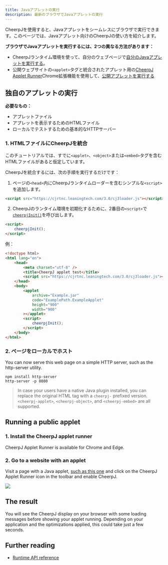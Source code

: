 ```yaml
---
title: Javaアプレットの実行
description: 最新のブラウザでJavaアプレットの実行
---
```



CheerpJを使用すると、Javaアプレットをシームレスにブラウザで実行できます。このページでは、Javaアプレット向けのCheerpJの使い方を紹介します。

**ブラウザでJavaアプレットを実行するには、2つの異なる方法があります：**

- CheerpJランタイム環境を使って、自分のウェブページで[自分のJavaアプレットを実行する](/docs/getting-started/Java-applet#running-your-own-applet)。
- 公開ウェブサイトの`<applet>`タグと統合されたアプレット用の[CheerpJ Applet Runner](https://chrome.google.com/webstore/detail/cheerpj-applet-runner/bbmolahhldcbngedljfadjlognfaaein)Chrome拡張機能を使用して、[公開アプレットを実行する](/docs/getting-started/Java-applet#running-a-public-applet)

## 独自のアプレットの実行

**必要なもの：**

- アプレットファイル
- アプレットを表示するためのHTMLファイル
- ローカルでテストするための基本的なHTTPサーバー

### 1. HTMLファイルにCheerpJを統合

このチュートリアルでは、すでに`<applet>`、`<object>`または`<embed>`タグを含むHTMLファイルがあると仮定しています。

CheerpJを統合するには、次の手順を実行するだけです：

1.  ページの`<head>`内にCheerpJランタイムローダーを含むシンプルな`<script>`を追加します。

```html
<script src="https://cjrtnc.leaningtech.com/3.0/cj3loader.js"></script>
```

2.  CheerpJのランタイム環境を初期化するために、2番目の`<script>`で[`cheerpjInit()`]を呼び出します。

```html
<script>
	cheerpjInit();
</script>
```

例：

```html title="index.html" {6, 15-17}
<!doctype html>
<html lang="en">
	<head>
		<meta charset="utf-8" />
		<title>CheerpJ applet test</title>
		<script src="https://cjrtnc.leaningtech.com/3.0/cj3loader.js"></script>
	</head>
	<body>
		<applet
			archive="Example.jar"
			code="ExamplePath.ExampleApplet"
			height="900"
			width="900"
		></applet>
		<script>
			cheerpjInit();
		</script>
	</body>
</html>
```

### 2. ページをローカルでホスト

You can now serve this web page on a simple HTTP server, such as the http-server utility.

```shell
npm install http-server
http-server -p 8080
```

> In case your users have a native Java plugin installed, you can replace the original HTML tag with a `cheerpj-` prefixed version. `<cheerpj-applet>`, `<cheerpj-object>`, and `<cheerpj-embed>` are all supported.

## Running a public applet

### 1. Install the CheerpJ applet runner

CheerpJ Applet Runner is available for Chrome and Edge.

<div class="flex flex-wrap gap-3">
  <LinkButton
    type="primary"
    href="https://chrome.google.com/webstore/detail/cheerpj-applet-runner/bbmolahhldcbngedljfadjlognfaaein"
    label="Add to Chrome"
    iconLeft="openmoji:chrome"
  />

<LinkButton
	type="primary"
	href="https://microsoftedge.microsoft.com/addons/detail/cheerpj-applet-runner/ebfcpaoldmijengghefpohddmfpndmic"
	label="Add to Microsoft Edge"
	iconLeft="openmoji:edge"
/>

</div>

### 2. Go to a website with an applet

Visit a page with a Java applet, [such as this one](http://www.neilwallis.com/projects/java/water/index.php) and click on the CheerpJ Applet Runner icon in the toolbar and enable CheerpJ.

![](/cheerpj2/assets/cheerpj_applet_demo.gif)

## The result

You will see the CheerpJ display on your browser with some loading messages before showing your applet running. Depending on your application and the optimizations applied, this could take just a few seconds.

## Further reading

- [Runtime API reference](/docs/reference)

[`cheerpjInit()`]: /docs/reference/cheerpjInit
